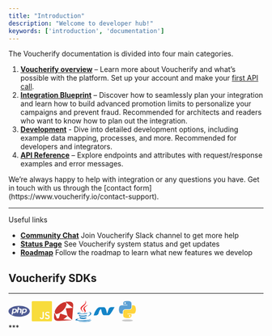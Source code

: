 ```yaml
---
title: "Introduction"
description: "Welcome to developer hub!"
keywords: ['introduction', 'documentation']
---
```


The Voucherify documentation is divided into four main categories.

1. **[Voucherify overview](/guides/welcome-to-voucherify)** – Learn more about Voucherify and what’s possible with the platform. Set up your account and make your [first API call](/guides/getting-started).
2. **[Integration Blueprint](/guides/integration-overview)** – Discover how to seamlessly plan your integration and learn how to build advanced promotion limits to personalize your campaigns and prevent fraud. Recommended for architects and readers who want to know how to plan out the integration.
3. **[Development](/guides/development)** - Dive into detailed development options, including example data mapping, processes, and more. Recommended for developers and integrators.
4. **[API Reference](/guides/introduction-api)** – Explore endpoints and attributes with request/response examples and error messages.

<Note>
  We’re always happy to help with integration or any questions you have. Get in touch with us through the [contact form](https://www.voucherify.io/contact-support).
</Note>

***

Useful links

* [**Community Chat**](https://www.voucherify.io/community) Join Voucherify Slack channel to get more help
* [**Status Page**](https://status.voucherify.io/) See Voucherify system status and get updates
* [**Roadmap**](https://roadmap.voucherify.io/tabs/4-under-development) Follow the roadmap to learn what new features we develop

## Voucherify SDKs

***
<div style={{ display: 'flex', flexWrap: 'wrap', alignItems: 'center', gap: '1rem' }}>
  <a href="https://github.com/rspective/voucherify-php-sdk" target="_blank"><svg xmlns="http://www.w3.org/2000/svg" width="42" height="42" viewBox="0 0 68 42" enable-background="new 0 0 68 42"><g fill="#4F5B93"><path d="M51 15.7h-2.8l-1.5 7.9h2.5c1.7 0 2.8-.3 3.7-.9.8-.6 1.4-1.7 1.7-3.1.3-1.4.2-2.4-.4-2.9-.6-.8-1.6-1-3.2-1m-31.7 0h-2.8L15 23.6h2.4c1.7 0 2.8-.3 3.7-.9s1.4-1.7 1.7-3.1c.3-1.4.2-2.4-.4-2.9-.5-.8-1.5-1-3.1-1"></path><path d="M34 3.6C15.3 3.6 0 11.4 0 21s15.2 17.4 34 17.4c18.7 0 34-7.8 34-17.4 0-9.6-15.3-17.4-34-17.4zm-9.6 20.8c-.8.7-1.7 1.3-2.7 1.7-1 .4-2.3.5-3.8.5h-3.5l-.9 5.1h-4l3.6-18.8H21c2.4 0 4 .6 5.1 1.8 1.1 1.3 1.4 3 1 5.2-.2.9-.5 1.7-.9 2.5-.6.6-1.1 1.4-1.8 2zm11.8 2.1l1.6-8.4c.2-.9.1-1.6-.2-1.9-.3-.4-1-.6-2-.6h-3.2l-2 10.8h-4L30 7.6h4l-.9 5.1h3.6c2.3 0 3.9.4 4.7 1.2s1.1 2.1.7 3.9l-1.7 8.7h-4.2zm22.4-6.7c-.2.9-.5 1.7-.9 2.5-.5.7-1 1.5-1.7 2.1-.8.7-1.7 1.3-2.7 1.7-1 .3-2.3.5-3.8.5H46l-.9 5.1h-4l3.6-18.8h7.8c2.4 0 4 .6 5.1 1.8 1.1 1.1 1.5 2.8 1 5.1z"></path></g></svg></a>
  <a href="https://github.com/voucherifyio/voucherify-js-sdk" target="_blank"><svg xmlns="http://www.w3.org/2000/svg" width="40" height="42" viewBox="0 0 40 42" enable-background="new 0 0 40 42"><path fill="#F8DC3C" d="M38.3 1H1.7C.8 1 0 1.8 0 2.7v36.5c0 1 .8 1.7 1.7 1.7h36.5c1 0 1.7-.8 1.7-1.7V2.7c.1-.9-.7-1.7-1.6-1.7zM23.9 31.8c0 .5-.1 1-.2 1.7-.1.5-.3 1.1-.6 1.6s-.7.9-1.3 1.2c-.5.3-1.2.4-2.1.4-1.1 0-2-.3-2.7-.9-.7-.6-1.1-1.3-1.4-2.3l2.3-.6c.1.4.3.8.6 1.1.3.3.7.4 1.1.4.3 0 .6-.1.9-.2.3-.1.4-.3.5-.5.1-.3.2-.5.3-.9s.1-.7.1-1.1v-9.4h2.5v9.5zm11.3 2.3c-.3.5-.6 1-1.1 1.4-.4.3-1 .6-1.7.9-.6.2-1.3.3-1.9.3-.9 0-1.8-.2-2.7-.5-.9-.3-1.6-.9-2.1-1.5l1.7-1.7c.3.4.8.9 1.4 1.1.6.3 1.1.4 1.7.4.3 0 .6 0 .9-.1.3-.1.6-.2.8-.3.3-.2.4-.3.6-.6.2-.3.3-.6.3-1 0-.3-.1-.7-.3-1-.2-.3-.4-.4-.7-.6-.3-.2-.6-.3-1-.4-.4-.1-.8-.3-1.2-.4-.4-.2-.9-.3-1.3-.4-.4-.2-.8-.4-1.1-.7-.3-.3-.6-.7-.8-1.1-.2-.4-.3-1-.3-1.7s.2-1.3.4-1.8c.3-.5.7-1 1.1-1.3.4-.3 1-.6 1.7-.8.6-.2 1.2-.3 1.8-.3.7 0 1.4.1 2.2.3.7.3 1.4.6 1.9 1.1l-1.7 1.7c-.3-.3-.6-.6-1.1-.9-.5-.3-1-.3-1.5-.3-.3 0-.6 0-.9.1-.3.1-.5.2-.8.3-.3.2-.4.3-.6.6-.2.3-.3.5-.3.9s.1.6.2.8c.2.3.3.4.5.6.3.2.5.3.9.4.3.1.7.3 1 .3.4.2.9.3 1.4.5.5.2 1 .4 1.3.7.4.3.7.7 1 1.1s.3 1 .3 1.7c.5 1 .3 1.7 0 2.2z"></path></svg></a>
  <a href="https://github.com/rspective/voucherify-ruby-sdk" target="_blank"><svg xmlns="http://www.w3.org/2000/svg" width="38" height="42" viewBox="0 0 38 42" enable-background="new 0 0 38 42"><path fill="#CC342D" d="M1.4 21.6c.3-.8.5-2.3 1.2-3.6 3.2-6.5 8.2-11.2 14.7-14.1 1.3-.6 2.8-.8 4.2-.8 1.8 0 2.9 1.2 3.1 3 .1.9.1 1.9-.3 2.8-3.1 8.4-9 14-17.4 17.2-.3.1-.7.2-1 .2-2.7.5-4.5-1.1-4.5-4.7zm21.8-6.3c4.5-.3 9.1-.7 13.8-1l-.8-.8C32.1 10.3 28 7 23.9 3.6c-.4-.3-.7-.8-1.2-1.6h4.6c1.7 0 3.5-.2 5.1.2 3.6.7 5.6 3 5.5 6.7-.1 3.5-.4 6.9-.7 10.4-.4 5.3-.8 10.5-1.2 15.8-.1.9-.2 1.9-.3 2.9-1.9-1.7-3.7-3.4-5.6-5-.3-.3-.4-.5-.7-.7-2.2-1.4-3.1-3.5-3.6-6.1-.7-3.3-1.6-6.6-2.4-9.9-.1-.2-.1-.5-.2-1zM6 35.5c1-.2 1.9-.2 2.8-.4.3-.1.8-.5.8-.8.8-2.6 1.6-5.2 2.4-7.9.1-.3.2-.4.3-.8 4.8 1.5 9.5 3 14.4 4.6-2.5 2.6-5.2 4.7-8.3 6.7 5.4.4 10.8.8 16.1 1.3v.2c-1.2.1-2.4.2-3.5.3-6.8.4-13.6.9-20.5 1.3-1.1-.1-2.2 0-3.3 0-4.6-.1-7.2-2.6-7.2-7.2 0-2.6.3-5.2.4-7.8 0-.2.3-.3.4-.6.3.2.6.3.7.6l4 9.6c.2.3.3.5.5.9z"></path></svg></a>
  <a href="https://github.com/rspective/voucherify-java-sdk" target="_blank"><svg xmlns="http://www.w3.org/2000/svg" width="32" height="42" viewBox="0 0 32 42" enable-background="new 0 0 32 42"> <path fill="#E92D2F" stroke="#E92D2F" stroke-width=".094" stroke-miterlimit="10" d="M20.2 0c.9 1.1 1.3 2.7 1 4-.3 1.6-1.2 3-2.2 4.2-.8 1-1.8 1.8-2.8 2.7-1.2.9-2.3 1.9-3 3.3-.6 1.1-.8 2.4-.3 3.5.7 2 2.3 3.4 3.2 5.3-.9-.8-1.9-1.8-2.8-2.7-.9-1-1.8-2-2.4-3.3-.4-.8-.6-1.8-.3-2.8.3-.9.9-1.7 1.6-2.4 1.8-1.8 4.1-3.2 6-5.1 1-1 1.8-2.3 2.1-3.7.2-.9.1-2-.1-3zm-1.5 11.7c2-1.4 4.3-2.4 6.6-3.1-1.8 1.2-3.8 2.3-5.4 3.8-.6.6-1.2 1.2-1.4 2-.2.6-.1 1.3.1 1.8.4 1 1.2 1.8 1.7 2.7.5.8.6 1.8.2 2.6-.5 1.2-1.6 2.1-2.7 2.8-.2.1-.3.3-.4.3.8-.7 1.3-1.6 1.3-2.6 0-.8-.4-1.4-.9-1.9-1-1.2-1.8-2.8-1.7-4.4.1-1.8 1.3-3.1 2.6-4z"></path> <path fill="#0774BA" stroke="#0774BA" stroke-width=".094" stroke-miterlimit="10" d="M25.7 23.5c.4-.5 1.1-.7 1.8-.8 1.1-.2 2.3.2 3 .8.7.6 1.1 1.5.9 2.4-.2 1.1-.8 1.9-1.7 2.6-1.4 1.2-3.2 1.8-5 2.3l.3-.3c1.3-.8 2.7-1.6 3.7-2.8.6-.8 1.1-1.7.8-2.7-.2-1.1-1.3-1.9-2.4-2-.4.2-.9.3-1.4.5zm-20.6.9c1.8-.8 3.9-1.3 6-1.3-1.2.3-2.4.7-3.5 1.2-.3.2-.6.3-.8.6 0 .1.2.3.3.3.7.3 1.4.3 2.2.4 2.6.2 5.2.1 7.9-.1 2.6-.2 5.1-.5 7.6-.9-.6.3-1.2.5-1.7.8-.3.2-.6.3-.9.3-3.1.7-6.4.9-9.6.9-1.3 0-2.4 0-3.7-.1-1.3-.1-2.8-.2-4.1-.6-.2.1-.5 0-.8-.3-.2-.1-.2-.3 0-.5.3-.3.7-.5 1.1-.7zm2.5 4.4c.5-.4 1.2-.7 1.8-.8-.2.3-.5.5-.5.8 0 .3.2.4.3.5.3.2.8.3 1.1.3 1.9.2 3.9.3 6 .2 1.8-.1 3.6-.4 5.4-.7.5.4 1.1.8 1.7 1.1-2.2.7-4.4 1-6.6 1.2-2.1.2-4.3.2-6.4-.2-.8-.2-1.7-.3-2.4-.8-.3-.2-.7-.4-.8-.8 0-.4.1-.6.4-.8zm1.1 4.4c.5-.4 1.1-.6 1.6-.8-.2.2-.5.4-.3.7.3.3.8.4 1.2.5 1.8.3 3.4.3 5.2.3 1.3-.1 2.6-.3 3.9-.5.8.4 1.5.8 2.3 1.1-1.2.5-2.5.9-3.8 1.2-2.2.4-4.4.4-6.6.1-1-.2-1.9-.4-2.9-.8-.3-.2-.7-.4-.8-.8-.2-.4 0-.8.2-1zm-5.6 2.9c.9-.3 1.9-.6 2.9-.6.4 0 .8 0 1.2.3-1.2.1-2.4.3-3.4.9-.3.2-.5.3-.6.6 0 .3.3.4.6.5 1.5.6 3.1.8 4.6.9 4.6.4 9.3.3 13.9-.2 1.8-.2 3.5-.4 5.2-.8.5-.2 1.2-.3 1.5-.8.3-.3.1-.7-.2-.9.3.2.8.4.8.9-.2.5-.7.8-1 1-1.3.7-2.8 1-4.2 1.3-4.2.8-8.4 1-12.7.8-3.2-.1-6.4-.4-9.6-.9-.6-.2-1.2-.3-1.6-.7-.3-.3 0-.8.3-.9.6-.7 1.5-1.1 2.3-1.4zm25.5 3.5c1-.3 2.1-.8 2.9-1.6-.2.9-.9 1.5-1.7 1.9-1.4.8-3.1 1.1-4.7 1.4-3.4.5-6.9.7-10.3.6-2.4-.1-4.8-.2-7.1-.7-.6-.2-1.2-.3-1.7-.6 2.1.3 4.2.5 6.3.6 3.4.1 6.9 0 10.3-.4 2-.2 4-.6 6-1.2z"></path></svg></a>
  <a href="https://github.com/voucherifyio/voucherify-dotNET-sdk" target="_blank"><svg xmlns="http://www.w3.org/2000/svg" viewBox="0 0 128 128" width="42" height="42"><path fill-rule="evenodd" clip-rule="evenodd" fill="#1384C8" d="M82.108 78.432c.479-1.232 1.022-2.445 1.427-3.701 2.288-7.097 4.554-14.2 6.805-21.309.865-2.731 1.813-5.42 3.515-7.767 2.692-3.709 6.442-5.652 10.88-6.331 1.741-.266 3.518-.389 5.28-.406 5.267-.05 10.536-.015 15.804-.01.28 0 .56.029.957.052-.129.304-.199.525-.311.724-1.955 3.494-3.872 7.009-5.885 10.468-3.505 6.022-7.016 12.042-10.631 17.998-2.319 3.819-4.834 7.52-7.687 10.974-2.105 2.548-4.321 4.984-7.146 6.77-1.925 1.217-3.981 1.929-6.315 1.917-8.278-.045-16.556-.012-24.834-.024-2.461-.004-4.568-.941-6.356-2.603-2.563-2.381-4.093-5.412-5.345-8.608-2.284-5.835-3.563-11.951-5.031-18.014-.688-2.838-1.47-5.654-2.215-8.478-.048-.183-.142-.354-.25-.617l-.577.542c-3.228 3.207-6.071 6.741-8.615 10.498-.693 1.024-.926 2.374-1.313 3.591-1.424 4.47-2.722 8.983-4.264 13.411-1.477 4.242-4.125 7.616-8.264 9.61-2.42 1.165-5.004 1.795-7.689 1.855-3.98.088-7.962.098-11.943.134-.952.009-.996-.069-.748-.99 1.707-6.338 3.87-12.514 6.58-18.492 2.794-6.167 6.085-12.048 10.231-17.419 2.823-3.657 5.941-7.031 9.843-9.582 1.979-1.293 4.083-2.315 6.477-2.584.394-.045.793-.073 1.189-.073 8.478-.004 16.956.082 25.433-.039 4.547-.065 7.839 1.855 10.304 5.515 1.533 2.276 2.63 4.761 3.553 7.328 1.861 5.178 3.018 10.547 4.325 15.878.748 3.051 1.581 6.081 2.379 9.12.06.228.157.446.238.668l.199-.006z"></path></svg></a>
  <a href="https://github.com/voucherifyio/voucherify-python-sdk" target="_blank"><svg xmlns="http://www.w3.org/2000/svg" viewBox="0 0 128 128" width="42" height="42"><path fill="#5A9FD4" d="M63.391 1.988c-4.222.02-8.252.379-11.8 1.007-10.45 1.846-12.346 5.71-12.346 12.837v9.411h24.693v3.137h-33.961c-7.176 0-13.46 4.313-15.426 12.521-2.268 9.405-2.368 15.275 0 25.096 1.755 7.311 5.947 12.519 13.124 12.519h8.491v-11.282c0-8.151 7.051-15.34 15.426-15.34h24.665c6.866 0 12.346-5.654 12.346-12.548v-23.513c0-6.693-5.646-11.72-12.346-12.837-4.244-.706-8.645-1.027-12.866-1.008zm-13.354 7.569c2.55 0 4.634 2.117 4.634 4.721 0 2.593-2.083 4.69-4.634 4.69-2.56 0-4.633-2.097-4.633-4.69-.001-2.604 2.073-4.721 4.633-4.721z"></path><path fill="#FFD43B" d="M91.682 28.38v10.966c0 8.5-7.208 15.655-15.426 15.655h-24.665c-6.756 0-12.346 5.783-12.346 12.549v23.515c0 6.691 5.818 10.628 12.346 12.547 7.816 2.297 15.312 2.713 24.665 0 6.216-1.801 12.346-5.423 12.346-12.547v-9.412h-24.664v-3.138h37.012c7.176 0 9.852-5.005 12.348-12.519 2.578-7.735 2.467-15.174 0-25.096-1.774-7.145-5.161-12.521-12.348-12.521h-9.268zm-13.873 59.547c2.561 0 4.634 2.097 4.634 4.692 0 2.602-2.074 4.719-4.634 4.719-2.55 0-4.633-2.117-4.633-4.719 0-2.595 2.083-4.692 4.633-4.692z"></path><path fill="#000000" opacity=".2" d="M97.309 119.597c0 3.543-14.816 6.416-33.091 6.416-18.276 0-33.092-2.873-33.092-6.416 0-3.544 14.815-6.417 33.092-6.417 18.275 0 33.091 2.872 33.091 6.417z"></path></svg></a>
</div>
***